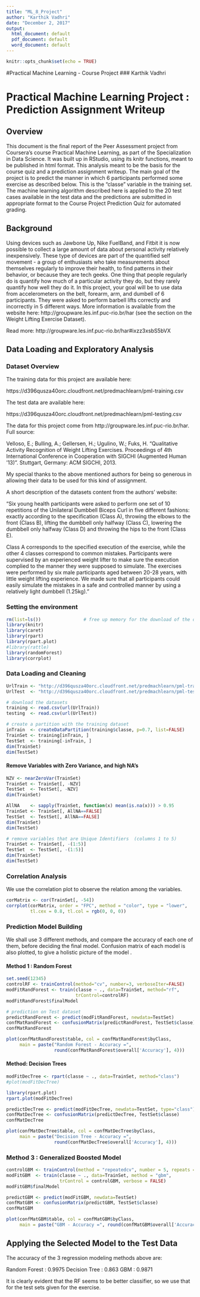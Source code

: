 ```yaml
---
title: "ML_8_Project"
author: "Karthik Vadhri"
date: "December 2, 2017"
output:
  html_document: default
  pdf_document: default
  word_document: default
---
```


```r
knitr::opts_chunk$set(echo = TRUE)
```


#Practical Machine Learning - Course Project
### Karthik Vadhri

# Practical Machine Learning Project : Prediction Assignment Writeup

## Overview
This document is the final report of the Peer Assessment project from Coursera’s course Practical Machine Learning, as part of the Specialization in Data Science. It was built up in RStudio, using its knitr functions, meant to be published in html format.
This analysis meant to be the basis for the course quiz and a prediction assignment writeup. The main goal of the project is to predict the manner in which 6 participants performed some exercise as described below. This is the “classe” variable in the training set. The machine learning algorithm described here is applied to the 20 test cases available in the test data and the predictions are submitted in appropriate format to the Course Project Prediction Quiz for automated grading.



## Background
Using devices such as Jawbone Up, Nike FuelBand, and Fitbit it is now possible to collect a large amount of data about personal activity relatively inexpensively. These type of devices are part of the quantified self movement - a group of enthusiasts who take measurements about themselves regularly to improve their health, to find patterns in their behavior, or because they are tech geeks. One thing that people regularly do is quantify how much of a particular activity they do, but they rarely quantify how well they do it. In this project, your goal will be to use data from accelerometers on the belt, forearm, arm, and dumbell of 6 participants. They were asked to perform barbell lifts correctly and incorrectly in 5 different ways. More information is available from the website here: http://groupware.les.inf.puc-rio.br/har (see the section on the Weight Lifting Exercise Dataset).

Read more: http://groupware.les.inf.puc-rio.br/har#ixzz3xsbS5bVX



##  Data Loading and Exploratory Analysis

### Dataset Overview
The training data for this project are available here:

https://d396qusza40orc.cloudfront.net/predmachlearn/pml-training.csv

The test data are available here:

https://d396qusza40orc.cloudfront.net/predmachlearn/pml-testing.csv

The data for this project come from http://groupware.les.inf.puc-rio.br/har. Full source:

Velloso, E.; Bulling, A.; Gellersen, H.; Ugulino, W.; Fuks, H. “Qualitative Activity Recognition of Weight Lifting Exercises. Proceedings of 4th International Conference in Cooperation with SIGCHI (Augmented Human ’13)”. Stuttgart, Germany: ACM SIGCHI, 2013.

My special thanks to the above mentioned authors for being so generous in allowing their data to be used for this kind of assignment.

A short description of the datasets content from the authors’ website:

“Six young health participants were asked to perform one set of 10 repetitions of the Unilateral Dumbbell Biceps Curl in five different fashions: exactly according to the specification (Class A), throwing the elbows to the front (Class B), lifting the dumbbell only halfway (Class C), lowering the dumbbell only halfway (Class D) and throwing the hips to the front (Class E).

Class A corresponds to the specified execution of the exercise, while the other 4 classes correspond to common mistakes. Participants were supervised by an experienced weight lifter to make sure the execution complied to the manner they were supposed to simulate. The exercises were performed by six male participants aged between 20-28 years, with little weight lifting experience. We made sure that all participants could easily simulate the mistakes in a safe and controlled manner by using a relatively light dumbbell (1.25kg)."

### Setting the environment
```r
rm(list=ls())                # free up memory for the download of the data sets
library(knitr)
library(caret)
library(rpart)
library(rpart.plot)
#library(rattle)
library(randomForest)
library(corrplot)

```


### Data Loading and Cleaning

```r
UrlTrain <- "http://d396qusza40orc.cloudfront.net/predmachlearn/pml-training.csv"
UrlTest  <- "http://d396qusza40orc.cloudfront.net/predmachlearn/pml-testing.csv"

# download the datasets
training <- read.csv(url(UrlTrain))
testing  <- read.csv(url(UrlTest))

# create a partition with the training dataset 
inTrain  <- createDataPartition(training$classe, p=0.7, list=FALSE)
TrainSet <- training[inTrain, ]
TestSet  <- training[-inTrain, ]
dim(TrainSet)
dim(TestSet)
```

#### Remove Variables with Zero Variance, and high NA's

```r
NZV <- nearZeroVar(TrainSet)
TrainSet <- TrainSet[, -NZV]
TestSet  <- TestSet[, -NZV]
dim(TrainSet)

AllNA    <- sapply(TrainSet, function(x) mean(is.na(x))) > 0.95
TrainSet <- TrainSet[, AllNA==FALSE]
TestSet  <- TestSet[, AllNA==FALSE]
dim(TrainSet)
dim(TestSet)

```


```r
# remove variables that are Unique Identifiers  (columns 1 to 5)
TrainSet <- TrainSet[, -(1:5)]
TestSet  <- TestSet[, -(1:5)]
dim(TrainSet)
dim(TestSet)

```


### Correlation Analysis
We use the correlation plot to observe the relation among the variables. 

```r
corMatrix <- cor(TrainSet[, -54])
corrplot(corMatrix, order = "FPC", method = "color", type = "lower", 
         tl.cex = 0.8, tl.col = rgb(0, 0, 0))

```

### Prediction Model Building

We shall use 3 different methods, and compare the accuracy of each one of them, before deciding the final model.
Confusion matrix of each model is also plotted, to give a holistic picture of the model .

####  Method 1 : Random Forest
```r
set.seed(12345)
controlRF <- trainControl(method="cv", number=3, verboseIter=FALSE)
modFitRandForest <- train(classe ~ ., data=TrainSet, method="rf",
                          trControl=controlRF)
modFitRandForest$finalModel

```

```r
# prediction on Test dataset
predictRandForest <- predict(modFitRandForest, newdata=TestSet)
confMatRandForest <- confusionMatrix(predictRandForest, TestSet$classe)
confMatRandForest

```

```r
plot(confMatRandForest$table, col = confMatRandForest$byClass, 
     main = paste("Random Forest - Accuracy =",
                  round(confMatRandForest$overall['Accuracy'], 4)))

```


#### Method: Decision Trees

```r
modFitDecTree <- rpart(classe ~ ., data=TrainSet, method="class")
#plot(modFitDecTree)

library(rpart.plot)
rpart.plot(modFitDecTree)


```

```r
predictDecTree <- predict(modFitDecTree, newdata=TestSet, type="class")
confMatDecTree <- confusionMatrix(predictDecTree, TestSet$classe)
confMatDecTree

```


```r
plot(confMatDecTree$table, col = confMatDecTree$byClass, 
     main = paste("Decision Tree - Accuracy =",
                  round(confMatDecTree$overall['Accuracy'], 4)))

```



### Method 3 : Generalized Boosted Model
```r
controlGBM <- trainControl(method = "repeatedcv", number = 5, repeats = 1)
modFitGBM  <- train(classe ~ ., data=TrainSet, method = "gbm",
                    trControl = controlGBM, verbose = FALSE)
modFitGBM$finalModel

```

```r
predictGBM <- predict(modFitGBM, newdata=TestSet)
confMatGBM <- confusionMatrix(predictGBM, TestSet$classe)
confMatGBM

```


```r
plot(confMatGBM$table, col = confMatGBM$byClass, 
     main = paste("GBM - Accuracy =", round(confMatGBM$overall['Accuracy'], 4)))

```

## Applying the Selected Model to the Test Data
The accuracy of the 3 regression modeling methods above are:

Random Forest : 0.9975
Decision Tree : 0.863
GBM : 0.9871

It is clearly evident that the RF seems to be better classifier, so we use that for the test sets given for the exercise. 



